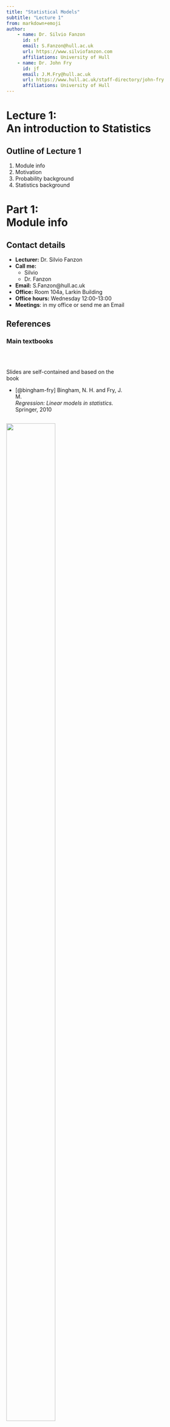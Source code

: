 ```yaml
---
title: "Statistical Models"
subtitle: "Lecture 1"
from: markdown+emoji
author: 
    - name: Dr. Silvio Fanzon
      id: sf
      email: S.Fanzon@hull.ac.uk
      url: https://www.silviofanzon.com
      affiliations: University of Hull
    - name: Dr. John Fry
      id: jf
      email: J.M.Fry@hull.ac.uk
      url: https://www.hull.ac.uk/staff-directory/john-fry
      affiliations: University of Hull
---
```



# Lecture 1: <br>An introduction to Statistics {background-color="#cc0164" visibility="uncounted"}

::: footer

<div color="#cc0164">  </div>

:::




## Outline of Lecture 1

1. Module info
2. Motivation
3. Probability background
4. Statistics background





# Part 1: <br>Module info {background-color="#cc0164" visibility="uncounted"}

::: footer

<div color="#cc0164">  </div>

:::




## Contact details

- **Lecturer:** Dr. Silvio Fanzon
- **Call me:**
  * Silvio
  * Dr. Fanzon
- **Email:** S.Fanzon@hull.ac.uk
- **Office:** Room 104a, Larkin Building
- **Office hours:** Wednesday 12:00-13:00
- **Meetings**: in my office or send me an Email






## References
### Main textbooks  


::: {.column width="61%"}

<br>

Slides are self-contained and based on the book

- [@bingham-fry] Bingham, N. H. and Fry, J. M. 
<br> *Regression: Linear models in statistics.* <br> Springer, 2010


:::


::: {.column width="38%"}

[![](images/bingham_fry.png){width=82%}](https://link.springer.com/book/10.1007/978-1-84882-969-5)

:::





## References
### Main textbooks 


::: {.column width="61%"}
<br>

.. and also on the book

- [@fry-burke] Fry, J. M. and Burke, M. 
<br>*Quantitative methods in finance using R.* 
<br>Open University Press, 2022

:::


::: {.column width="38%"}

[![](images/fry_burke.png){width=87%}](https://www.mheducation.co.uk/quantitative-methods-in-finance-using-r-9780335251261-emea-group)

:::







## References
### Secondary References 

::: {.column width="69%"}
- [@casella-berger] Casella, G. and Berger R. L. <br>
*Statistical inference.*
<br> Second Edition, Brooks/Cole, 2002


- [@degroot] DeGroot M. H. and Schervish M. J. <br> 
*Probability and Statistics.* 
<br> Fourth Edition, Addison-Wesley, 2012


- [@dalgaard] Dalgaard, P. 
<br> *Introductory statistics with R.*
<br> Second Edition, Springer, 2008   

:::


::: {.column width="30%"}

**Probability & Statistics manual**

**Easier Probability & Statistics manual**

**R manual**

:::



## Assessment 

This course will be assessed as follows:

<br>


|**Type of Assessment**  | **Percentage of final grade** |
|:-----                  |:-----                         |
|  Coursework Portfolio  | 70%                           |
|  Homework              | 30%                           |




## Assessment 
### Rules for Coursework


- Coursework available on Canvas from Week 2

- We will discuss coursework exercises in class

- Coursework must be submitted on **[Canvas](https://canvas.hull.ac.uk/courses/70065)**

- Deadline: by **14:00 on Wednesday 1st May 2024**





## Assessment
### Rules for Homework


- 10 Homework papers, posted weekly on **[Canvas](https://canvas.hull.ac.uk/courses/70065)** 

- Each Homework paper is worth 14 points

- Final Homework grade computation: 
    * Sum the top 7 scores, for a maximum of 98 points
    * Bonus 2 points will be added to the final score

- Homework papers must be submitted on **[Canvas](https://canvas.hull.ac.uk/courses/70065)** 

- Deadlines: by **14:00 on Mondays** 





## Assessment
### Key submission dates


::: {.column width="48%"}

|  **Assignment** |**Due date** |
|:--------        |:----------- |
| Homework 1      | 5 Feb       |
| Homework 2      | 12 Feb      |
| Homework 3      | 19 Feb      |
| Homework 4      | 26 Feb      |
| Homework 5      | 4 Mar       |
| Homework 6      | 11 Mar      |


:::



::: {.column width="48%"}

|  **Assignment** |**Due date** |
|:--------        |:----------- |
| Homework 7      | 18 Mar      |
| Easter Break    | :sunglasses:|
| Homework 8      | 8 Apr       |
| Homework 9      | 15 Apr      |
| Homework 10     | 22 Apr      |
| Coursework      | 1 May       |

:::



## Assessment
### How to submit assignments


- Submit **PDFs only** on **[Canvas](https://canvas.hull.ac.uk/courses/70065)**

- You have two options:
	* Write on tablet and submit PDF Output
	* Write on paper and **Scan in Black and White** using a **Scanner** or **Scanner App** (Tiny Scanner, Scanner Pro, ...)







## The nature of Statistics
### Statistics is a mathematical subject

- Maths skills will give you a head start

- There are other occasions where common sense and *detective skills* can be more important

- Provides an early example of mathematics working in concert with the available computation




## The nature of Statistics
### We will use a combination of hand calculation and software

- Recognises that you are maths students
- Software (R) is really useful, particularly for dissertations
- Please bring your laptop into class
- Download R onto your laptop







## Overview of the module


Module has **11 Lectures**, divided into two parts:

- **Part I** - Mathematical statistics

- **Part II** - Applied statistics





## Overview of the module
### Part I - Mathematical statistics

1. Introduction to statistics
2. Normal distribution family and one-sample hypothesis tests
3. Two-sample hypothesis tests
4. The chi-squared test
5. Non-parametric statistics
6. The maths of regression





## Overview of the module
### Part II - Applied statistics


7. An introduction to practical regression
8. The extra sum of squares principle and regression modelling assumptions
9. Violations of regression assumptions -- Autocorrelation
10. Violation of regression assumptions -- Multicollinearity
10. Dummy variable regression models 





# Part 2: <br>Motivation {background-color="#cc0164" visibility="uncounted"}

::: footer

<div color="#cc0164">  </div>

:::


## Simple but useful questions {.smaller}


::: {.column width="48%"}

**Generic data:**

- What is a *typical* observation
  * What is the **mean**?

- How spread out is the data?
  * What is the **variance**?

:::


::: {.column width="48%"}

**Regression:**

- What happens to $Y$ as $X$ increases?
  * increases?
  * decreases?
  * nothing?

:::



**Statistics answers these questions systematically**

- important for large datasets
- The same mathematical machinery (normal family of distributions) can be applied to both questions




## Analysing a general dataset

**Two basic questions:**

1. Location or mean
2. Spread or variance


**Statistics enables to answer systematically:**

1. One sample and two-sample $t$-test
2. Chi-squared test and $F$-test





## Recall the following sketch

![Curve represents data distribution](images/Fig1.png){width=90%}




## Motivating regression

**Basic question in regression:**

- What happens to $Y$ as $X$ increases?

  * increases?
  * decreases?
  * nothing?


**In this way regression can be seen as a more advanced version of high-school maths**







## Positive gradient

As $X$ increases $Y$ increases

```r
#| echo: false
#| fig-asp: 1


# Create a scatter plot with no data points (type = "n")
plot(
  1, 1, 
  type = "n", 
  xlab = "", 
  ylab = "", 
  xlim = c(0, 5), 
  ylim = c(0, 5), 
  frame.plot = TRUE, 
  axes = FALSE, 
  asp = 1)


mtext("X", side=1, line=3, cex=3)
mtext("Y", side=2, line=2, cex=3)

# Add the line y = x
abline(
  a = 0, 
  b = 1, 
  col = "black", 
  lwd = 2)

```




## Negative gradient

As $X$ increases $Y$ decreases

```r
#| echo: false
#| fig-asp: 1


# Create a scatter plot with no data points (type = "n")
plot(
  1, 1, 
  type = "n", 
  xlab = "", 
  ylab = "", 
  xlim = c(-3, 3), 
  ylim = c(-3, 3), 
  frame.plot = TRUE, 
  axes = FALSE, 
  asp = 1)



mtext("X", side=1, line=3, cex=3)
mtext("Y", side=2, line=2, cex=3)

# Add the line y = x
abline(
  a = 0, 
  b = -1, 
  col = "black", 
  lwd = 2)

```





## Zero gradient

Changes in $X$ do not affect $Y$

```r
#| echo: false
#| fig-asp: 1


# Create a scatter plot with no data points (type = "n")
plot(
  1, 1, 
  type = "n", 
  xlab = "", 
  ylab = "", 
  xlim = c(0, 5), 
  ylim = c(0, 5), 
  frame.plot = TRUE, 
  axes = FALSE, 
  asp = 1)


mtext("X", side=1, line=3, cex=3)
mtext("Y", side=2, line=2, cex=3)

# Add the line y = x
abline(
  a = 2.5, 
  b = 0, 
  col = "black", 
  lwd = 2)

```





## Real data example


- Real data is more **imperfect**
- But the same basic idea applies
- Example: 
    * $X =$ Stock price
    * $Y =$ Gold price








## Real data example
### How does real data look like?

::: {style="font-size: 0.75em"}
Dataset with $33$ entries for Stock and Gold price pairs
:::


::: {style="font-size: 0.55em"}
```r
#| echo: false
#| layout-ncol: 1

data <- read.table("datasets/L3eg1data.txt")

#Add column labels to data
colnames(data) <- c("Stock Price","Gold Price")

# Output markdown table from data
knitr::kable(
  list(data[1:11,], data[12:22,], data[23:33,]),
  row.names = TRUE,
  format = "html", 
  table.attr = 'class="table simple table-striped table-hover"',
) 


```


:::




## Real data example {.smaller}
### Visualizing the data


::::: {.columns style='display: flex !important; height: 80%;'}

::: {.column width="38%" style='display: flex; justify-content: center; align-items: center;'}

- Plot Stock Price against Gold Price

- Observation: 

  * As Stock price decreases, Gold price increases

- Why? This might be because:
    * Stock price decreases
    * People invest in secure assets (Gold)
    * Gold demand increases
    * Gold price increases

:::


::: {.column width="61%" style='display: flex; justify-content: center; align-items: center;'}

```r
#| echo: false
#| fig-asp: 1

data1 <- read.table("datasets/L3eg1data.txt")
realgoldprice<-data1[,1]
realstockprice<-data1[,2]
plot(realstockprice, 
  realgoldprice, 
  xlab="", 
  ylab="")

mtext("Stock Price", side=1, line=3, cex=2)
mtext("Gold Price", side=2, line=2.5, cex=2)

```

:::

:::::




## Don't panic {.smaller}

- Regression problems can look a lot harder than they really are
  * Basic question remains the same: what happens to $Y$ as $X$ increases?

- Beware of jargon. Various authors distinguish between
  * Two variable regression model
  * Multiple regression model
  * Analysis of Variance
  * Analysis of Covariance

- Despite these apparent differences:
  * Mathematical methodology stays (essentially) the same
  * regression-fitting commands in R stay (essentially) the same





# Part 3: <br>Probability background {background-color="#cc0164" visibility="uncounted"}

::: footer

<div color="#cc0164">  </div>

:::




## Probability background {.smaller}


- We start with reviewing some fundamental Probability notions
- You saw these in the Y1 module **Introduction to Probability & Statistics**
- We will adopt a slightly more mature mathematical approach
- Remember: The mathematical description might look (a bit) different, but the concepts are the same

**Topics reviewed**:
    
::: {.column width="38%"}
    
- Sample space
- Events
- Probability measure
- Conditional probability
- Events independence

:::

::: {.column width="38%"}

- Random Variable
- Distribution
- cdf, pmf, pdf
- Expectation
- Variance

:::





## Sample space {.smaller}


::: Definition
### Sample space

A set $\Omega$ of all possible outcomes of some experiment

:::


**Examples**:

- Coin toss: results in Heads $= H$ and Tails $= T$ 
$$
\Omega = \{ H, T \}
$$

- Student grade for *Statistical Models*: a number between $0$ and $100$
$$
\Omega = \{ x \in \mathbb{R} \, \colon \, 0 \leq x \leq 100 \} = [0,100]
$$






## Events {.smaller}


::: Definition
### Event

A subset $E$ of the sample space $\Omega$ (including $\emptyset$ and $\Omega$ itself)

:::


**Operations with events**:

- **Union** of two events $A$ and $B$
$$
A \cup B := \{ x \in \Omega \colon x \in A \, \text{ or } \, x \in B \}
$$

- **Intersection** of two events $A$ and $B$
$$
A \cap B := \{ x \in \Omega \colon x \in A \, \text{ and } \, x \in B \}
$$




## Events {.smaller}


**More Operations with events**:

- **Complement** of an event $A$
$$
A^c  := \{ x \in \Omega \colon x \notin A  \}
$$


- **Infinite Union** of a family of events $A_i$ with $i \in I$

$$
\bigcup_{i \in I} A_i := \{ x \in \Omega \colon x \in A_i \, \text{ for some } \, i \in I \}
$$

- **Infinite Intersection** of a family of events $A_i$ with $i \in I$

$$
\bigcap_{i \in I} A_i := \{ x \in \Omega \colon x \in A_i \, \text{ for all } \, i \in I \}
$$





## Events {.smaller}


**Example**: Consider sample space and events
$$
\Omega := (0,1] \,, \quad 
A_i = \left[\frac{1}{i} , 1 \right] \,, \quad i \in \mathbb{N}
$$
Then
$$
\bigcup_{i \in I} A_i = (0,1] \,, \quad 
\bigcap_{i \in I} A_i = \{ 1 \}
$$





## Events {.smaller}

::: Definition
### Disjoint

Two events $A$ and $B$ are **disjoint** if
$$
A \cap B = \emptyset
$$
Events $A_1, A_2, \ldots$ are **pairwise disjoint** if
$$
A_i \cap A_j = \emptyset \,, \quad \forall \, i \neq j
$$
:::





## Events {.smaller}

::: Definition
### Partition

The collection of events  $A_1, A_2, \ldots$ is a **partition** of $\Omega$ if

1. $A_1, A_2, \ldots$ are pairwise disjoint
2. $\Omega = \cup_{i=1}^\infty A_i$

:::






## What's a Probability? {.smaller}


- To each event $E \subset \Omega$ we would like to associate a number
$$
P(E) \in [0,1]
$$

- The number $P(E)$ is called the **probability** of $E$

- The number $P(E)$ models the **frequency of occurrence** of $E$:

    * $P(E)$ small means $E$ has low chance of occurring
    * $P(E)$ large means $E$ has high chance of occurring

- **Technical issue**:

    * One cannot associate a number $P(E)$ for all events in $\Omega$
    * Probability function $P$ only defined for a **smaller** family of events
    * Such family of events is called $\sigma$-algebra






## $\sigma$-algebras {.smaller}


::: Definition
### sigma-algebra

Let $\mathcal{B}$ be a collection of events. We say that $\mathcal{B}$ is a $\sigma$-algebra if

1. $\emptyset \in \mathcal{B}$
2. If $A \in \mathcal{B}$ then $A^c \in \mathcal{B}$
3. If $A_1,A_2 , \ldots \in \mathcal{B}$ then $\cup_{i=1}^\infty A_i \in \mathcal{B}$


:::



**Remarks**:

- Since $\emptyset \in \mathcal{B}$ and $\emptyset^c = \Omega$, we deduce that
$\Omega \in \mathcal{B}$

- Thanks to DeMorgan's Law we have that
$$
A_1,A_2 , \ldots \in \mathcal{B} \quad \implies \quad \cap_{i=1}^\infty A_i \in \mathcal{B}
$$






## $\sigma$-algebras {.smaller}
### Examples

Suppose $\Omega$ is any set: 

- Then
$$
\mathcal{B} = \{ \emptyset, \Omega \}
$$
is a $\sigma$-algebra


- The power set of $\Omega$
$$
\mathcal{B} = \operatorname{Power} (\Omega) := \{ A \colon A \subset \Omega \}
$$
is a $\sigma$-algebra






## $\sigma$-algebras {.smaller}
### Examples


- If $\Omega$ has $n$ elements then $\mathcal{B} = \operatorname{Power} (\Omega)$ contains $2^n$ sets

- If $\Omega = \{ 1,2,3\}$ then
\begin{align*}
\mathcal{B} = \operatorname{Power} (\Omega) = \big\{ & \{1\} , \, \{2\}, \, \{3\}  \\
                                       &  \{1,2\} , \, \{2,3\}, \, \{1,3\}      \\
                                       & \emptyset , \{1,2,3\}   \big\}
\end{align*}

- If $\Omega$ is **uncountable** then the power set of $\Omega$ is not easy to describe






## Lebesgue $\sigma$-algebra {.smaller}


::: Question

$\mathbb{R}$ is uncountable. Which $\sigma$-algebra do we consider?

:::


::: Definition 
### Lebesgue sigma-algebra


The Lebesgue $\sigma$-algebra on $\mathbb{R}$ is the smallest $\sigma$-algebra $\mathcal{L}$ containing all sets of the form
$$
(a,b) \,, \quad (a,b] \,, \quad [a,b) \,, \quad [a,b] 
$$
for all $a,b \in \mathbb{R}$

:::



## Lebesgue $\sigma$-algebra {.smaller}


::: Important

Therefore the events of $\R$ are 

- Intervals
- Unions and intersection of intervals
- Countable Unions and intersection of intervals

:::


::: Warning 

- I only told you that the Lebsesgue $\sigma$-algebra $\mathcal{L}$ **exists**
- Explicitly showing that $\mathcal{L}$ exists is not easy, see [@rosenthal]

:::




## Probability measure {.smaller}

Suppose given:

- $\Omega$ sample space 
- $\mathcal{B}$ a $\sigma$-algebra on $\Omega$

::: Definition
### Probability measure

A **probability measure** on $\Omega$ is a map
$$
P \colon \mathcal{B} \to [0,1]
$$
such that the **Axioms of Probability** hold

1. $P(\Omega) = 1$
2. If $A_1, A_2,\ldots$ are pairwise disjoint then
$P\left( \bigcup_{i=1}^\infty  A_i \right)  = \sum_{i=1}^\infty P(A_i)$

:::




## Properties of Probability {.smaller}

Let $A, B \in \mathcal{B}$. As a consequence of the Axioms of Probability:


1. $P(\emptyset) = 0$
2. If $A$ and $B$ are disjoint then
$$
P(A \cup B) = P(A) + P(B)
$$
3. $P(A^c) = 1 - P(A)$
4. $P(A) = P(A \cap B) + P(A \cap B^c)$
5. $P(A\cup B) = P(A) + P(B) - P(A \cap B)$
6. If $A \subset B$ then
$$
P(A) \leq P(B)
$$





## Properties of Probability {.smaller} 

7. Suppose $A$ is an event and $B_1,B_2, \ldots$ a partition of $\Omega$. Then
$$
P(A) = \sum_{i=1}^\infty  P(A \cap B_i)
$$
8. Suppose $A_1,A_2, \ldots$ are events. Then
$$
P\left( \bigcup_{i=1}^\infty  A_i \right)  \leq  \sum_{i=1}^\infty P(A_i)
$$




## Example: Fair Coin Toss {.smaller}

- The sample space for **coin toss** is $\Omega = \{ H, T \}$

- We take as $\sigma$-algebra the power set of $\Omega$
$$
\mathcal{B} = \{  \emptyset , \, \{H\}  , \, \{T\} , \, \{H,T\}   \}
$$

- We suppose that the coin is fair

    * This means $P \colon \mathcal{B} \to [0,1]$ satisfies
    $$
    P(\{H\}) = P(\{T\})
    $$
    * Assuming the above we get
    $$
    1 = P(\Omega) = P(\{H\} \cup \{T\}) = 
    P(\{H\}) + P(\{T\}) = 2 P(\{H\})
    $$
    * Therefore 
    $P(\{H\}) = P(\{T\}) = \frac12$





## Conditional Probability {.smaller}

::: Definition
### Conditional Probability

Let $A,B$ be events in $\Omega$ with 
$$
P(B)>0
$$
The **conditional probability** of $A$ given $B$ is
$$
P(A|B) := \frac{P(A \cap B)}{P(B)} 
$$

:::


- $P(A|B)$ represents the probability of $A$, knowing that $B$ happened
- The function $A \mapsto P(A|B)$ is a probability measure on $\Omega$




## Bayes' Rule {.smaller}


- For two events $A$ and $B$ is holds

$$
P(A | B ) = P(B|A) \frac{P(A)}{P(B)}
$$


- Given a partition $A_1, A_2, \ldots$ of the sample space we have

$$
P(A_i | B ) = \frac{ P(B|A_i) P(A_i)}{\sum_{j=1}^\infty P(B | A_j) P(A_j)}
$$





## Independence {.smaller}


::: Definition

Two events $A$ and $B$ are **independent** if 
$$
P(A \cap B) = P(A)P(B)
$$
A collection of events $A_1 , \ldots ,A_n$ are **mutually independent** if
for any subcollection $A_{i_1}, \ldots, A_{i_k}$ it holds
$$
P \left(  \bigcap_{j=1}^k A_j  \right) = \prod_{j=1}^k  P(A_{i_j})
$$

:::





## Random Variables {.smaller}
### Motivation

- Consider the experiment of flipping a coin $50$ times
- The sample space consists of $2^{50}$ elements
- Elements are vectors of $50$ entries recording the outcome $H$ or $T$ of each flip
- This is a very large sample space!


Suppose we are only interested in
$$
X = \text{ number of } \, H \, \text{ in } \, 50 \, \text{flips}
$$

- Then the new sample space is the set of integers
$\{ 0,1,2,\ldots,50\}$
- This is much smaller!
- $X$ is called a Random Variable




## Random Variables {.smaller}


Assume given

- $\Omega$ sample space
- $\mathcal{B}$ a $\sigma$-algebra of events on $\Omega$
- $P \colon \mathcal{B} \to [0,1]$ a probability measure


::: Definition
### Random variable

A function $X \colon \Omega \to \mathbb{R}$

:::


We will abbreviate Random Variable with rv





## Random Variables {.smaller}
### Technical remark 


::: Definition
### Random variable

A [**measurable**]{style="color:#cc0164;"}
function $X \colon \Omega \to \mathbb{R}$

:::


**Technicality**: 
$X$ is a [**measurable**]{style="color:#cc0164;"}
function if
$$
\{ X \in I \} := \{ \omega \in \Omega \colon X(\omega) \in I \} \in \mathcal{B} \,, \quad \forall \, I \in \mathcal{L}
$$
where 

- $\mathcal{L}$ is the Lebsgue $\sigma$-algebra on $\mathbb{R}$
- $\mathcal{B}$ is the given $\sigma$-algebra on $\Omega$




## Random Variables {.smaller}
### Notation

- In particular $I \in \mathcal{L}$ can be of the form
$$
(a,b) \,, \quad (a,b] \,, \quad [a,b) \,, \quad [a,b] \,, \quad 
\forall \, a, b \in \mathbb{R}
$$

- In this case the set 
$$
\{X \in I\} \in \mathcal{B}
$$ 
is denoted by, respectively:
$$
\{ a < X < b \} \,, \quad \{ a < X \leq b \} \,, \quad \{ a \leq X < b \} \,, \quad \{ a \leq X \leq b \}
$$

- If $a=b=x$ then $I=[x,x]=\{x\}$. Then we denote
$$
\{X \in I\} = \{X = x\}
$$



## Distribution {.smaller}
### Why do we require measurability?

**Answer**: Because it allows to define a new probability measure on $\mathbb{R}$


::: Definition
### Distribution

The **distribution** of a random variable $X \colon \Omega \to \mathbb{R}$ is the probability measure on $\mathbb{R}$
$$
P_X \colon \mathcal{L} \to [0,1] \,, \quad P_X (I) := P \left( \{X \in I\} \right) \,, \,\, \forall \, I \in  \mathcal{L}
$$

:::


**Note**: 

- One can show that $P_X$ satisfies the *Probability Axioms*
- Thus $P_X$ is a probability measure on $\mathbb{R}$
- In the future we will denote 
$P \left( X \in I \right) := P \left( \{X \in I\} \right)$







## Distribution {.smaller}
### Why is the distribution useful?

**Answer**: Because it allows to define a random variable $X$

- by specifying the distribution values
$$
P \left( X \in I \right) 
$$
- rather than defining an explicit function $X \colon \Omega \to \mathbb{R}$


**Important**: More often than not

- We care about the distribution of $X$
- We do not care about how $X$ is defined





## Example - Three coin tosses {.smaller}


- Sample space $\Omega$ given by the below values of $\omega$

+:---------:+:----:+:---:+:---:+:---:+:---:+:---:+:---:+:---:+
| $\omega$  | HHH  | HHT | HTH | THH | TTH | THT | HTT | TTT |
+-----------+------+-----+-----+-----+-----+-----+-----+-----+


- The probability of each outcome is the same
$$
P(\omega) = \frac{1}{2} \times \frac{1}{2} \times \frac{1}{2} = \frac{1}{8} \,, \quad \forall \, \omega \in \Omega
$$


- Define the random variable $X \colon \Omega \to \R$ by
$$
X(\omega) :=  \text{ Number of H in }  \omega
$$

|           |      |     |     |     |     |     |     |     |
|:---------:|:----:|:---:|:---:|:---:|:---:|:---:|:---:|:---:|
| $\omega$  | HHH  | HHT | HTH | THH | TTH | THT | HTT | TTT |
|$X(\omega)$|  $3$ | $2$ | $2$ | $2$ | $1$ | $1$ | $1$ | $0$ | 




## Example - Three coin tosses {.smaller}


- Recall the definition of $X$

|           |      |     |     |     |     |     |     |     |
|:---------:|:----:|:---:|:---:|:---:|:---:|:---:|:---:|:---:|
| $\omega$  | HHH  | HHT | HTH | THH | TTH | THT | HTT | TTT |
|$X(\omega)$|  $3$ | $2$ | $2$ | $2$ | $1$ | $1$ | $1$ | $0$ | 


- The range of $X$ is $\{0,1,2,3\}$

- Hence the only interesting values of $P_X$ are
$$
P(X=0) \,, \quad 
P(X=1) \,, \quad 
P(X=2) \,, \quad 
P(X=3)
$$




## Example - Three coin tosses {.smaller}


- Recall the definition of $X$

|           |      |     |     |     |     |     |     |     |
|:---------:|:----:|:---:|:---:|:---:|:---:|:---:|:---:|:---:|
| $\omega$  | HHH  | HHT | HTH | THH | TTH | THT | HTT | TTT |
|$X(\omega)$|  $3$ | $2$ | $2$ | $2$ | $1$ | $1$ | $1$ | $0$ | 


- We compute
\begin{align*}
P(X=0) & = P(TTT) = \frac{1}{8} \\
P(X=1) & = P(TTH) + P(THT) + P(HTT) = \frac{3}{8} \\
P(X=2) & = P(HHT) + P(HTH) + P(THH) = \frac{3}{8} \\
P(X=3) & = P(HHH) = \frac{1}{8}
\end{align*}




## Example - Three coin tosses {.smaller}


- Recall the definition of $X$

|           |      |     |     |     |     |     |     |     |
|:---------:|:----:|:---:|:---:|:---:|:---:|:---:|:---:|:---:|
| $\omega$  | HHH  | HHT | HTH | THH | TTH | THT | HTT | TTT |
|$X(\omega)$|  $3$ | $2$ | $2$ | $2$ | $1$ | $1$ | $1$ | $0$ | 


- The distribution of $X$ is summarized in the table below

|           |               |               |              |               |
|:---------:|:-------------:|:-------------:|:------------:|:-------------:|
| $x$       | $0$           | $1$           | $2$          |     $3$       |
|$P(X=x)$   | $\frac{1}{8}$ | $\frac{3}{8}$ | $\frac{3}{8}$| $\frac{1}{8}$ | 
: {tbl-colwidths="[40,15,15,15,15]"}






## Cumulative Distribution Function {.smaller}


**Recall**: The **distribution** of a rv $X \colon \Omega \to \mathbb{R}$ is the probability measure on $\mathbb{R}$
$$
P_X \colon \mathcal{L} \to [0,1] \,, \quad P_X (I) := P \left( X \in I \right) \,, \,\, \forall \, I \in  \mathcal{L}
$$

::: Definition
### cdf

The **cumulative distribution function** or **cdf** of a rv $X \colon \Omega \to \mathbb{R}$ is
$$
F_X \colon \mathbb{R} \to \mathbb{R} \,, \quad 
F_X(x) := P_X (X \leq x) 
$$

:::


**Intuition**: 

- $F_X$ is the *primitive* of $P_X$
- $P_X$ will be the *derivative* of $F_X$^[In a suitable generalized sense]




## Distribution Function {.smaller}
### Example


- Consider again 3 coin tosses and the rv
$X(\omega) :=  \text{ Number of H in }  \omega$

- We computed that the distribution $P_X$ of $X$ is

|           |               |               |              |               |
|:---------:|:-------------:|:-------------:|:------------:|:-------------:|
| $x$       | $0$           | $1$           | $2$          |     $3$       |
|$P(X=x)$   | $\frac{1}{8}$ | $\frac{3}{8}$ | $\frac{3}{8}$| $\frac{1}{8}$ | 
: {tbl-colwidths="[40,15,15,15,15]"}


::: {.column width="38%"}

- One can compute
$$
F_X(x) = 
\begin{cases}
0  & \text{if } x < 0 \\
\frac{1}{8}  & \text{if } 0 \leq x < 1 \\
\frac{1}{2}  & \text{if } 1 \leq x < 2 \\
\frac{7}{8}  & \text{if } 2 \leq x < 3 \\
1            & \text{if } 3 \leq x
\end{cases}
$$

:::


::: {.column width="56%"}

- For example
\begin{align*}
F_X(2.1) & = P(X \leq 2.1) \\
         & = P(X=0,1 \text{ or } 2) \\
         & = P(X=0) + P(X=1) + P(X=2) \\
         & = \frac{1}{8} + \frac{3}{8} + \frac{3}{8} = \frac{7}{8}
\end{align*}

:::





## Cumulative Distribution Function {.smaller}
### Example


```r
# Define the step function
step_function <- function(x) {
  if (x < 0) {
    return(0)
  } else if (x < 1) {
    return(1/8)
  } else if (x < 2) {
    return(1/2)
  } else if (x < 3) {
    return(7/8)
  } else {
    return(1)
  }
}

# Generate x values
x_values <- seq(-1, 4, length.out = 1000)

# Calculate corresponding y values using the step function
y_values <- sapply(x_values, step_function)

# Create a data frame for ggplot
plot(x_values, 
    y_values, 
    type = 's',
    xlab = "",
    ylab = "")

mtext("x", side=1, line=3, cex=2)
mtext("F_X(x)", side=2, line=2.5, cex=2)

```



::: {.column width="43%"}

- Plot of $F_X$: it is a **step function**
- $F_X'=0$ except at $x=0,1,2,3$
- $F_X$ jumps at $x=0,1,2,3$ 

:::

::: {.column width="56%"}

- Size of jump at $x$ is $P(X=x)$ 
- $F_X'=P_X$ in the sense of **distributions**
<br> (Advanced analysis concept - not covered)

:::




## Discrete Random Variables {.smaller}

In the previous example:

- The cdf $F_X$ had **jumps**
- Hence $F_X$ was **discountinuous**
- We take this as definition of **discrete** rv



::: Definition

$X \colon \Omega \to \mathbb{R}$ is **discrete** if $F_X$ has jumps

:::





## Probability Mass Function {.smaller}

- In this slide $X$ is a **discrete** rv
- Therefore $F_X$ has **jumps**

::: Definition

The **Probability Mass Function** or **pmf** of a discrete rv $X$ is
$$
f_X \colon \mathbb{R} \to \mathbb{R} \,, \quad 
f_X(x) := P(X = x) 
$$

:::



## Probability Mass Function {.smaller}
### Properties

::: Proposition

The **pmf** $f_X(x) = P(X=x)$ can be used to

- compute probabilities
    $$
    P(a \leq X \leq b) = \sum_{k = a}^b f_X (k) \,, \quad \forall \, a,b \in 
    \mathbb{Z} \,, \,\, a \leq b 
    $$
- compute the **cdf**
    $$
    F_X(x) = P(X \leq x) = \sum_{k=-\infty}^x f_X(k)
    $$

:::





## Example 1 - Discrete RV {.smaller}

- Consider again 3 coin tosses and the RV
$X(\omega) :=  \text{ Number of H in }  \omega$

- The pmf of $X$ is $f_X(x):=P(X=x)$, which we have already computed

|           |               |               |              |               |
|:---------:|:-------------:|:-------------:|:------------:|:-------------:|
| $x$       | $0$           | $1$           | $2$          |     $3$       |
|$f_X(x)= P(X=x)$ | $\frac{1}{8}$ | $\frac{3}{8}$ | $\frac{3}{8}$| $\frac{1}{8}$ | 
: {tbl-colwidths="[40,15,15,15,15]"}



```r
# Example data
values <- c(0, 1, 2, 3)
probabilities <- c(1/8, 3/8, 3/8, 1/8)

# Plot PMF
plot(values, 
    probabilities, 
    xlab = "",
    ylab = "",
    xaxt='n',
    type="h", 
    lwd=4, 
    col="blue")

axis(1, at = values,labels = T)
mtext("x", side=1, line=3, cex=2)
mtext("f_X(x)", side=2, line=2.5, cex=2)

points(values, probabilities, col = "red", pch = 16)

grid()
```







## Example 2 - Discrete RV {.smaller}

- Suppose $p \in (0,1)$ is a given probability of **success**
- Hence $1-p$ is probability of **failure**
- Consider the random variable 
$$
X = \text{ Number of attempts to obtain first success}
$$
- Since each trial is independent, the pmf of $X$ is
$$
f_X (x) = P(X=x) = (1-p)^{x-1} p \,, \quad \forall \, x \in \mathbb{N}
$$




## Example 2 - Discrete RV {.smaller}

- We want to compute the cdf of $X$: For $x \in \mathbb{N}$ with $x > 0$
\begin{align*}
F_X(x) & = P(X \leq x) = \sum_{k=1}^x P(X=k) = \sum_{k=1}^x f_X(k) \\
       & = \sum_{k=1}^x (1-p)^{k-1} p 
         = \frac{1-(1-p)^x}{1-(1-p)} p = 1 - (1-p)^x 
\end{align*}
where we used the formula for the sum of geometric series:
$$
\sum_{k=1}^x t^{k-1} = \frac{1-t^x}{1-t} \,, \quad t \neq 1 
$$



## Example 2 - Discrete RV {.smaller}


- $F_X$ is flat between two consecutive natural numbers:
\begin{align*}
F_X(x+k) & = P(X \leq x+k) \\
         & = P(X \leq x) \\
         & = F_X(x) 
\end{align*} 
for all $x \in \mathbb{N}, k \in [0,1)$

- Therefore $F_X$ has **jumps** and $X$ is **discrete**





## Continuous Random Variables {.smaller} 

**Recall**: $X$ is **discrete** if $F_X$ has **jumps**


::: Definition
### Continuous Random Variable

$X \colon \Omega \to \mathbb{R}$ is **continuous** if 
$F_X$ is **continuous**

:::







## Probability Mass Function? {.smaller}

- Suppose $X$ is a **continuous** rv
- Therefore $F_X$ is **continuous**

::: Question 

Can we define the Probability Mass Function for $X$?

:::


**Answer**: 

- Yes we can, but it would be useless - pmf carries no information
- This is because 
$$
f_X(x) = P(X=x) = 0 \,, \quad \forall \, x \in \mathbb{R}
$$




## Probability Mass Function? {.smaller}


- Indeed, for all $\varepsilon>0$ we have $\{ X = x \} \subset \{  x - \varepsilon < X \leq x  \}$
- Therefore by the properties of probabilities we have
\begin{align*}
P (X = x ) & \leq P(  x - \varepsilon < X \leq x ) \\
           & = P(X \leq x) - P(X \leq x - \varepsilon) \\
           & = F_X(x) - F_X(x-\varepsilon)
\end{align*}
where we also used the definition of $F_X$
- Since $F_X$ is continuous we get
$$
0 \leq P(X = x) \leq \lim_{\varepsilon \to 0} F_X(x) - F_X(x-\varepsilon) = 0
$$
- Then $f_X(x) = P(X=x) = 0$ for all $x \in \mathbb{R}$






## Probability Density Function {.smaller}


- **pmf** carries no information for continuous RV
- We instead define the **pdf**


::: Definition

The **Probability Density Function** or **pdf** of a continuous rv $X$ is
a function $f_X \colon \mathbb{R} \to \mathbb{R}$ s.t.
$$
F_X(x) =  \int_{-\infty}^x f_X(t) \, dt  \,, \quad \forall \, x \in
\mathbb{R}
$$

:::


**Technical note**: 

- If $X$ is continuous then pdf **does not exist** in general
- Counterexamples are rare, therefore we will **assume** existence of pdf




## Probability Density Function {.smaller}
### Properties

::: Proposition

Suppose $X$ is continuous rv. They hold

- The **cdf** $F_X$ is continuous and differentiable (a.e.) with
$$
F_X' = f_X
$$

- Probability can be computed via
    $$
    P(a \leq X \leq b) = \int_{a}^b f_X (t) \, dt \,, \quad \forall \, a,b \in 
    \mathbb{R} \,, \,\, a \leq b 
    $$

:::







## Example - Continuous RV {.smaller}

Logistic





## Characterization of pmf and pdf {.smaller}


::: Theorem

Let $f_X \colon \mathbb{R} \to \mathbb{R}$. Then $f_X$ is pmf or pdf of a RV $X$ iff

1. $f_X(x) \geq 0$ for all $x \in \mathbb{R}$
2. $\sum_{x=-\infty}^\infty f_X(x) = 1 \,\,\,$ (pmf) $\quad$ or $\quad$ $\int_{-\infty}^\infty f(x) \, dx =1\,\,\,$ (pdf)

:::

In the above setting: 

- The RV $X$ has **distribution**
$$
P(X = x) = f_X(x)  \,\,\, \text{ (pmf) } \quad  \text{ or }  \quad
P(a \leq X \leq b) = \int_a^b f_X(t) \, dt   \,\,\, \text{ (pdf)}
$$

- We denote that $X$ has distribution $f_X$ by the symbol $X \sim f_X$





## Summary - Random Variables {.smaller}

- Suppose $X \colon \Omega \to \mathbb{R}$ is RV

- **Cumulative Density Function (cdf)**:
$F_X(x) := P(X \leq x)$


| Discrete RV                       |        Continuous RV         |
|--------------                     |----------------              |
| $F_X$ has **jumps**               |  $F_X$ is **continuous**     |
|**Probability Mass Function (pmf)**|**Probability Density Function (pdf)**|
| $f_X(x) := P(X=x)$                | $f_X(x) := F_X'(x)$          |  
| $f_X \geq 0$                      |  $f_X \geq 0$                |
|$\sum_{x=-\infty}^\infty f_X(x) = 1$| $\int_{-\infty}^\infty f_X(x) \, dx = 1$ |
| $F_X (x) = \sum_{k=-\infty}^x f_X(k)$| $F_X (x) = \int_{-\infty}^x f_X(t) \, dt$
| $P(a \leq X \leq b) = \sum_{k = a}^{b} f_X(k)$ | $P(a \leq X \leq b) = \int_a^b f_X(t) \, dt$ |






## Examples of Continuous RV {.smaller}


- The **Normal distribution** with mean $\mu$ and variance $\sigma^2$ is denoted by 
$$
N(\mu,\sigma^2)
$$

- The **pdf** of $N(\mu,\sigma^2)$ is
$$
f(x)=\frac{1}{\sqrt{2\pi\sigma^2}} \, \exp\left\{-\frac{(x-\mu)^2}{2\sigma^2}\right\}
$$

- $N(0,1)$ is the **standard normal** distribution






## Examples of Continuous RV {.smaller}


::: Theorem

If $X \sim N(\mu,\sigma^2)$ then $Z \sim N(0,1)$ where
$$
Z := \frac{X-\mu}{\sigma}
$$
:::

Check

::: Proof

Check

:::




# Part 4: <br>Statistics background {background-color="#cc0164" visibility="uncounted"}

::: footer

<div color="#cc0164">  </div>

:::




# Thank you! {background-color="#cc0164" visibility="uncounted"}


::: footer

<div color="#cc0164"> </div>

:::



## References






::: {.content-hidden}


## Real data example
### How does real data look like?

::: {style="font-size: 0.8em"}
Dataset with $33$ entries for Stock and Gold price pairs
:::

::: {style="font-size: 0.6em"}

```r
#| echo: false
#| layout-ncol: 3
#| tbl-cap: "Dataset with 33 entries for Stock and Gold price pairs"

# Read dataset
data <- read.table("datasets/L3eg1data.txt")

#Add column labels to data
colnames(data) <- c("Stock Price","Gold Price")

# Output markdown table from data

knitr::kable(data[1:11,], row.names = TRUE)

knitr::kable(data[12:22,], row.names = TRUE)

knitr::kable(data[23:33,], row.names = TRUE)

```

:::

:::

